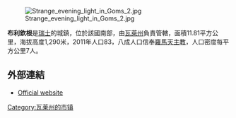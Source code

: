 [[Image:Strange_evening_light_in_Goms_2.jpg|right]]

'''布利欽根'''是[[瑞士|瑞士]]的城鎮，位於該國南部，由[[瓦萊州|瓦萊州]]負責管轄，面積11.81平方公里，海拔高度1,290米，2011年人口83，八成人口信奉[[羅馬天主教|羅馬天主教]]，人口密度每平方公里7人。

==外部連結==
* [https://web.archive.org/web/20060818211725/http://www.blitzingen.ch/ Official website] {{de icon}}

{{Switzerland-geo-stub}}
[[Category:瓦莱州的市镇|Category:瓦莱州的市镇]]